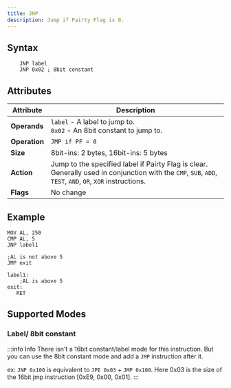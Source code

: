 ```yaml
---
title: JNP
description: Jump if Pairty Flag is 0.
---
```



## Syntax

```asm6502 showLineNumbers
    JNP label
    JNP 0x02 ; 8bit constant
```

## Attributes

| Attribute     | Description                                                                                                                                               |
| ------------- | --------------------------------------------------------------------------------------------------------------------------------------------------------- |
| **Operands**  | `label` - A label to jump to. <br/> `0x02` - An 8bit constant to jump to.                                                                                 |
| **Operation** | `JMP if PF = 0`                                                                                                                                           |
| **Size**      | 8bit-ins: 2 bytes, 16bit-ins: 5 bytes                                                                                                                     |
| **Action**    | Jump to the specified label if Pairty Flag is clear. Generally used in conjunction with the `CMP`, `SUB`, `ADD`, `TEST`, `AND`, `OR`, `XOR` instructions. |
| **Flags**     | No change                                                                                                                                                 |

## Example

```asm6502 showLineNumbers
MOV AL, 250
CMP AL, 5
JNP label1

;AL is not above 5
JMP exit

label1:
    ;AL is above 5
exit:
   RET
```

## Supported Modes

### Label/ 8bit constant

<LabeledInstructionAddressinng instructionName="JNP" />

:::info Info
There isn't a 16bit constant/label mode for this instruction. But you can use the 8bit constant mode and add a `JMP` instruction after it.

ex: `JNP 0x100` is equivalent to `JPE 0x03` + `JMP 0x100`. Here 0x03 is the size of the 16bit jmp instruction [0xE9, 0x00, 0x01].
:::
